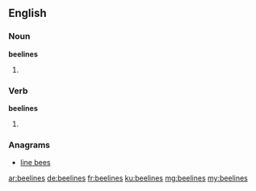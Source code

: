 ==English==

===Noun===
'''beelines'''

# {{plural of|beeline}}

===Verb===
'''beelines'''

# {{en-third-person singular of|beeline}}

===Anagrams===
* [[line bees#English|line bees]]

[[ar:beelines]]
[[de:beelines]]
[[fr:beelines]]
[[ku:beelines]]
[[mg:beelines]]
[[my:beelines]]